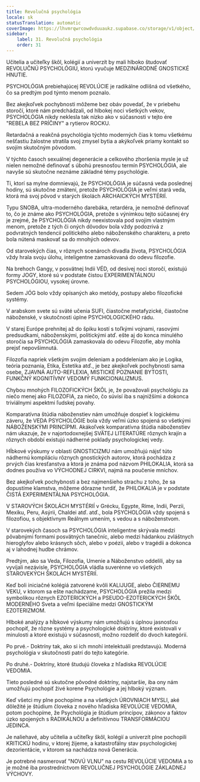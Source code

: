 ```yaml
---
title: Revolučná psychológia
locale: sk
statusTranslation: automatic
coverImage: https://lhvmrqwrcowdvduuaukz.supabase.co/storage/v1/object/public/strapi-uploads/small_cover-educacion-fundamental.webp-2d51a7828a2b1309555be27f7e2a61a0.webp
sidebar:
    label: 31. Revolučná psychológia
    order: 31
---
```

Učitelia a učiteľky škôl, kolégií a univerzít by mali hlboko študovať REVOLUČNÚ PSYCHOLÓGIU, ktorú vyučuje MEDZINÁRODNÉ GNOSTICKÉ HNUTIE.

PSYCHOLÓGIA prebiehajúcej REVOLÚCIE je radikálne odlišná od všetkého, čo sa predtým pod týmto menom poznalo.

Bez akejkoľvek pochybnosti môžeme bez obáv povedať, že v priebehu storočí, ktoré nám predchádzali, od hlbokej noci všetkých vekov, PSYCHOLÓGIA nikdy neklesla tak nízko ako v súčasnosti v tejto ére "REBELA BEZ PRÍČINY" a rytierov ROCKU.

Retardačná a reakčná psychológia týchto moderných čias k tomu všetkému nešťastiu žalostne stratila svoj zmysel bytia a akýkoľvek priamy kontakt so svojím skutočným pôvodom.

V týchto časoch sexuálnej degenerácie a celkového zhoršenia mysle je už nielen nemožné definovať s úbohú presnosťou termín PSYCHOLÓGIA, ale navyše sú skutočne neznáme základné témy psychológie.

Tí, ktorí sa mylne domnievajú, že PSYCHOLÓGIA je súčasná veda poslednej hodiny, sú skutočne zmätení, pretože PSYCHOLÓGIA je veľmi stará veda, ktorá má svoj pôvod v starých školách ARCHAICKÝCH MYSTÉRIÍ.

Typu SNOBA, ultra-moderného darebáka, retardéra, je nemožné definovať to, čo je známe ako PSYCHOLÓGIA, pretože s výnimkou tejto súčasnej éry je zrejmé, že PSYCHOLÓGIA nikdy neexistovala pod svojim vlastným menom, pretože z tých či oných dôvodov bola vždy podozrivá z podvratných tendencií politického alebo náboženského charakteru, a preto bola nútená maskovať sa do mnohých odevov.

Od starovekých čias, v rôznych scenároch divadla života, PSYCHOLÓGIA vždy hrala svoju úlohu, inteligentne zamaskovaná do odevu filozofie.

Na brehoch Gangy, v posvätnej Indii VÉD, od desivej noci storočí, existujú formy JOGY, ktoré sú v podstate čistou EXPERIMENTÁLNOU PSYCHOLÓGIOU, vysokej úrovne.

Sedem JÓG bolo vždy opísaných ako metódy, postupy alebo filozofické systémy.

V arabskom svete sú sväté učenia SUFI, čiastočne metafyzické, čiastočne náboženské, v skutočnosti úplne PSYCHOLOGICKÉHO rádu.

V starej Európe prehnitej až do špiku kostí s toľkými vojnami, rasovými predsudkami, náboženskými, politickými atď. ešte aj do konca minulého storočia sa PSYCHOLÓGIA zamaskovala do odevu Filozofie, aby mohla prejsť nepovšimnutá.

Filozofia napriek všetkým svojim deleniam a poddeleniam ako je Logika, teória poznania, Etika, Estetika atď., je bez akejkoľvek pochybnosti sama osebe, ZJAVNÁ AUTO-REFLEXIA, MISTICKÉ POZNANIE BYTOSTI, FUNKČNÝ KOGNITÍVNY VEDOMÝ FUNKCIONALIZMUS.

Chybou mnohých FILOZOFICKÝCH ŠKÔL je, že považovali psychológiu za niečo menej ako FILOZOFIA, za niečo, čo súvisí iba s najnižšími a dokonca triviálnymi aspektmi ľudskej povahy.

Komparatívna štúdia náboženstiev nám umožňuje dospieť k logickému záveru, že VEDA PSYCHOLÓGIE bola vždy veľmi úzko spojená so všetkými NÁBOŽENSKÝMI PRINCÍPMI. Akákoľvek komparatívna štúdia náboženstiev nám ukazuje, že v najortodoxnejšej SVÄTEJ LITERATÚRE rôznych krajín a rôznych období existujú nádherné poklady psychologickej vedy.

Hĺbkové výskumy v oblasti GNOSTICIZMU nám umožňujú nájsť túto nádhernú kompiláciu rôznych gnostických autorov, ktorá pochádza z prvých čias kresťanstva a ktorá je známa pod názvom PHILOKALIA, ktorá sa dodnes používa vo VÝCHODNEJ CIRKVI, najmä na poučenie mníchov.

Bez akejkoľvek pochybnosti a bez najmenšieho strachu z toho, že sa dopustíme klamstva, môžeme dôrazne tvrdiť, že PHILOKALIA je v podstate ČISTÁ EXPERIMENTÁLNA PSYCHOLÓGIA.

V STAROVÝCH ŠKOLÁCH MYSTÉRIÍ v Grécku, Egypte, Ríme, Indii, Perzii, Mexiku, Peru, Asýrii, Chaldei atď. atď., bola PSYCHOLÓGIA vždy spojená s filozofiou, s objektívnym Reálnym umením, s vedou a s náboženstvom.

V starovekých časoch sa PSYCHOLÓGIA inteligentne skrývala medzi pôvabnými formami posvätných tanečníc, alebo medzi hádankou zvláštnych hieroglyfov alebo krásnych sôch, alebo v poézii, alebo v tragédii a dokonca aj v lahodnej hudbe chrámov.

Predtým, ako sa Veda, Filozofia, Umenie a Náboženstvo oddelili, aby sa vyvíjali nezávisle, PSYCHOLÓGIA vládla suverénne vo všetkých STAROVEKÝCH ŠKOLÁCH MYSTÉRIÍ.

Keď boli iniciačné kolégiá zatvorené kvôli KALIJUGE, alebo ČIERNEMU VEKU, v ktorom sa ešte nachádzame, PSYCHOLÓGIA prežila medzi symbolikou rôznych EZOTERICKÝCH a PSEUDO-EZOTERICKÝCH ŠKÔL MODERNÉHO Sveta a veľmi špeciálne medzi GNOSTICKÝM EZOTERIZMOM.

Hlboké analýzy a hĺbkové výskumy nám umožňujú s úplnou jasnosťou pochopiť, že rôzne systémy a psychologické doktríny, ktoré existovali v minulosti a ktoré existujú v súčasnosti, možno rozdeliť do dvoch kategórií.

Po prvé.- Doktríny tak, ako si ich mnohí intelektuáli predstavujú. Moderná psychológia v skutočnosti patrí do tejto kategórie.

Po druhé.- Doktríny, ktoré študujú človeka z hľadiska REVOLÚCIE VEDOMIA.

Tieto posledné sú skutočne pôvodné doktríny, najstaršie, iba ony nám umožňujú pochopiť živé korene Psychológie a jej hlboký význam.

Keď všetci my plne pochopíme a na všetkých ÚROVNIACH MYSLI, aké dôležité je štúdium človeka z nového hľadiska REVOLÚCIE VEDOMIA, potom pochopíme, že Psychológia je štúdium princípov, zákonov a faktov úzko spojených s RADIKÁLNOU a definitívnou TRANSFORMÁCIOU JEDINCA.

Je naliehavé, aby učitelia a učiteľky škôl, kolégií a univerzít plne pochopili KRITICKÚ hodinu, v ktorej žijeme, a katastrofálny stav psychologickej dezorientácie, v ktorom sa nachádza nová Generácia.

Je potrebné nasmerovať "NOVÚ VLNU" na cestu REVOLÚCIE VEDOMIA a to je možné iba prostredníctvom REVOLUČNEJ PSYCHOLÓGIE ZÁKLADNEJ VÝCHOVY.

